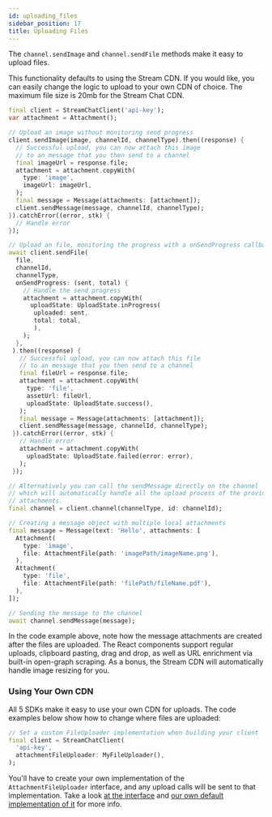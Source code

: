 ```yaml
---
id: uploading_files
sidebar_position: 17
title: Uploading Files
---
```


The `channel.sendImage` and `channel.sendFile` methods make it easy to upload files.

This functionality defaults to using the Stream CDN. If you would like, you can easily change the logic to upload to your own CDN of choice.
The maximum file size is 20mb for the Stream Chat CDN.

```dart
final client = StreamChatClient('api-key');
var attachment = Attachment();

// Upload an image without monitoring send progress
client.sendImage(image, channelId, channelType).then((response) {
  // Successful upload, you can now attach this image
  // to an message that you then send to a channel
  final imageUrl = response.file;
  attachment = attachment.copyWith(
    type: 'image',
    imageUrl: imageUrl,
  );
  final message = Message(attachments: [attachment]);
  client.sendMessage(message, channelId, channelType);
}).catchError((error, stk) {
  // Handle error
});

// Upload an file, monitoring the progress with a onSendProgress callback
await client.sendFile(
  file,
  channelId,
  channelType,
  onSendProgress: (sent, total) {
    // Handle the send progress
    attachment = attachment.copyWith(
      uploadState: UploadState.inProgress(
       uploaded: sent,
       total: total,
       ),
    );
  },
 ).then((response) {
   // Successful upload, you can now attach this file
   // to an message that you then send to a channel
   final fileUrl = response.file;
   attachment = attachment.copyWith(
     type: 'file',
     assetUrl: fileUrl,
     uploadState: UploadState.success(),
   );
   final message = Message(attachments: [attachment]);
   client.sendMessage(message, channelId, channelType);
 }).catchError((error, stk) {
   // Handle error
   attachment = attachment.copyWith(
     uploadState: UploadState.failed(error: error),
   );
 });

// Alternatively you can call the sendMessage directly on the channel
// which will automatically handle all the upload process of the provided
// attachments.
final channel = client.channel(channelType, id: channelId);

// Creating a message object with multiple local attachments
final message = Message(text: 'Hello', attachments: [
  Attachment(
    type: 'image',
    file: AttachmentFile(path: 'imagePath/imageName.png'),
  ),
  Attachment(
    type: 'file',
    file: AttachmentFile(path: 'filePath/fileName.pdf'),
  ),
]);

// Sending the message to the channel
await channel.sendMessage(message);
```

In the code example above, note how the message attachments are created after the files are uploaded. The React components support regular uploads, clipboard pasting, drag and drop, as well as URL enrichment via built-in open-graph scraping. As a bonus, the Stream CDN will automatically handle image resizing for you.

### Using Your Own CDN

All 5 SDKs make it easy to use your own CDN for uploads. The code examples below show how to change where files are uploaded:

```dart
// Set a custom FileUploader implementation when building your client
final client = StreamChatClient(
  'api-key',
  attachmentFileUploader: MyFileUploader(),
);
```

You'll have to create your own implementation of the `AttachmentFileUploader` interface,
and any upload calls will be sent to that implementation.
Take a look [at the interface](https://github.com/GetStream/stream-chat-flutter/blob/master/packages/stream_chat/lib/src/attachment_file_uploader.dart#L7)
and [our own default implementation of it](https://github.com/GetStream/stream-chat-flutter/blob/master/packages/stream_chat/lib/src/attachment_file_uploader.dart#L58) for more info.